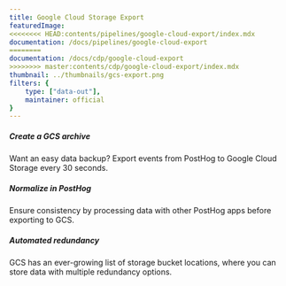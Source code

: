 ```yaml
---
title: Google Cloud Storage Export
featuredImage: 
<<<<<<<< HEAD:contents/pipelines/google-cloud-export/index.mdx
documentation: /docs/pipelines/google-cloud-export
========
documentation: /docs/cdp/google-cloud-export
>>>>>>>> master:contents/cdp/google-cloud-export/index.mdx
thumbnail: ../thumbnails/gcs-export.png
filters: {
    type: ["data-out"],
    maintainer: official
}
---
```


<Section
    divider={false}
    title="Export events from PostHog to a Google Cloud Storage bucket to use as an always-available, cost-effective analytics archive."
    size="full"
    cols={3}
>
    <div>
        <h5>Create a GCS archive</h5>
        <p>Want an easy data backup? Export events from PostHog to Google Cloud Storage every 30 seconds.</p>
    </div>
    <div>
        <h5>Normalize in PostHog</h5>
        <p>Ensure consistency by processing data with other PostHog apps before exporting to GCS.</p>
    </div>
    <div>
        <h5>Automated redundancy</h5>
        <p>GCS has an ever-growing list of storage bucket locations, where you can store data with multiple redundancy options.</p>
    </div>
</Section>

<TutorialsSlider topic="gcs-export" />

<Documentation />
